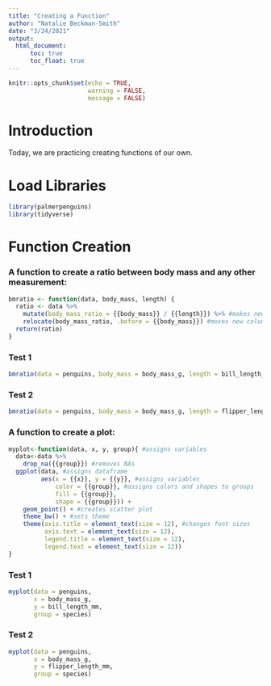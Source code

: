 ```yaml
---
title: "Creating a Function"
author: "Natalie Beckman-Smith"
date: "3/24/2021"
output: 
  html_document:
      toc: true
      toc_float: true
---
```


```r
knitr::opts_chunk$set(echo = TRUE,
                      warning = FALSE,
                      message = FALSE)
```

# Introduction
Today, we are practicing creating functions of our own. 

# Load Libraries
```r
library(palmerpenguins)
library(tidyverse)
```
 
# Function Creation

### A function to create a ratio between body mass and any other measurement:
```r
bmratio <- function(data, body_mass, length) { 
  ratio <- data %>% 
    mutate(body_mass_ratio = {{body_mass}} / {{length}}) %>% #makes new column 
    relocate(body_mass_ratio, .before = {{body_mass}}) #moves new column 
  return(ratio)
}

```

### Test 1
```r
bmratio(data = penguins, body_mass = body_mass_g, length = bill_length_mm) #body mass to bill length ratio
```

### Test 2
```r
bmratio(data = penguins, body_mass = body_mass_g, length = flipper_length_mm) #body mass to flipper length ratio
```

### A function to create a plot:
```r
myplot<-function(data, x, y, group){ #assigns variables
  data<-data %>% 
    drop_na({{group}}) #removes NAs
  ggplot(data, #assigns dataframe
         aes(x = {{x}}, y = {{y}}, #assigns variables 
             color = {{group}}, #assigns colors and shapes to groups 
             fill = {{group}}, 
             shape = {{group}})) + 
    geom_point() + #creates scatter plot
    theme_bw() + #sets theme
    theme(axis.title = element_text(size = 12), #changes font sizes
          axis.text = element_text(size = 12),
          legend.title = element_text(size = 12),
          legend.text = element_text(size = 12))
}
```

### Test 1
```r
myplot(data = penguins, 
       x = body_mass_g, 
       y = bill_length_mm,
       group = species)
```

### Test 2
```r
myplot(data = penguins, 
       x = body_mass_g, 
       y = flipper_length_mm,
       group = species)
```

